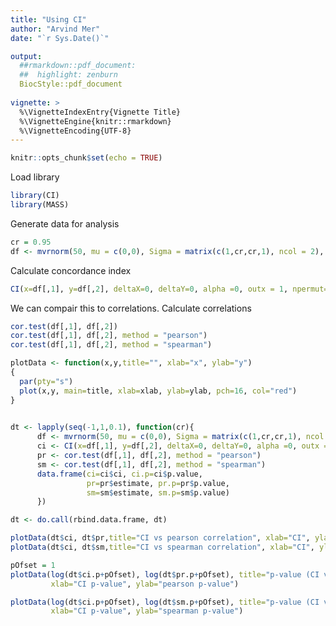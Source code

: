```yaml
---
title: "Using CI"
author: "Arvind Mer"
date: "`r Sys.Date()`"

output:
  ##rmarkdown::pdf_document:
  ##  highlight: zenburn
  BiocStyle::pdf_document
    
vignette: >
  %\VignetteIndexEntry{Vignette Title}
  %\VignetteEngine{knitr::rmarkdown}
  %\VignetteEncoding{UTF-8}
---
```


```r
knitr::opts_chunk$set(echo = TRUE)
```

Load library
```r
library(CI)
library(MASS)
```

Generate data for analysis
```r
cr = 0.95
df <- mvrnorm(50, mu = c(0,0), Sigma = matrix(c(1,cr,cr,1), ncol = 2), empirical = TRUE)
```

Calculate concordance index
```r
CI(x=df[,1], y=df[,2], deltaX=0, deltaY=0, alpha =0, outx = 1, npermut=10000)
```




We can compair this to correlations.
Calculate correlations
```r
cor.test(df[,1], df[,2])
cor.test(df[,1], df[,2], method = "pearson")
cor.test(df[,1], df[,2], method = "spearman")
```

```r
plotData <- function(x,y,title="", xlab="x", ylab="y")
{
  par(pty="s")
  plot(x,y, main=title, xlab=xlab, ylab=ylab, pch=16, col="red")
}
  
```

```r

dt <- lapply(seq(-1,1,0.1), function(cr){
      df <- mvrnorm(50, mu = c(0,0), Sigma = matrix(c(1,cr,cr,1), ncol = 2), empirical = TRUE)
      ci <- CI(x=df[,1], y=df[,2], deltaX=0, deltaY=0, alpha =0, outx = 1, npermut=10000, ncpu = 1)
      pr <- cor.test(df[,1], df[,2], method = "pearson")
      sm <- cor.test(df[,1], df[,2], method = "spearman")
      data.frame(ci=ci$ci, ci.p=ci$p.value,
                 pr=pr$estimate, pr.p=pr$p.value,
                 sm=sm$estimate, sm.p=sm$p.value)
      })

dt <- do.call(rbind.data.frame, dt)

plotData(dt$ci, dt$pr,title="CI vs pearson correlation", xlab="CI", ylab="pearson")
plotData(dt$ci, dt$sm,title="CI vs spearman correlation", xlab="CI", ylab="spearman")

pOfset = 1
plotData(log(dt$ci.p+pOfset), log(dt$pr.p+pOfset), title="p-value (CI vs pearson correlation)",
         xlab="CI p-value", ylab="pearson p-value")

plotData(log(dt$ci.p+pOfset), log(dt$sm.p+pOfset), title="p-value (CI vs spearman correlation)",
         xlab="CI p-value", ylab="spearman p-value")

```
